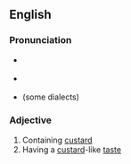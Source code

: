 ==English==

===Pronunciation===
* {{a|US}} {{IPA|/ˈkʌstɚdi/|lang=en}}
* {{a|Estuary English}} {{IPA|/ˈkʌstədiː/}}
* {{homophones|custody}} (some dialects)

===Adjective===
{{en-adj}}

# Containing [[custard]]
# Having a [[custard]]-like [[taste]]